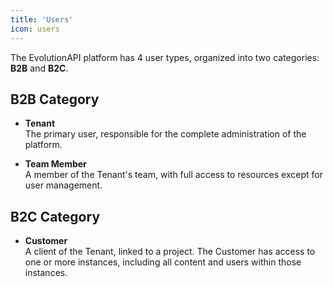 ```yaml
---
title: 'Users'
icon: users
---
```




The EvolutionAPI platform has 4 user types, organized into two categories: **B2B** and **B2C**.

## **B2B Category**

- **Tenant**  
  The primary user, responsible for the complete administration of the platform.

- **Team Member**  
  A member of the Tenant's team, with full access to resources except for user management.

## **B2C Category**

- **Customer**  
  A client of the Tenant, linked to a project. The Customer has access to one or more instances, including all content and users within those instances.

